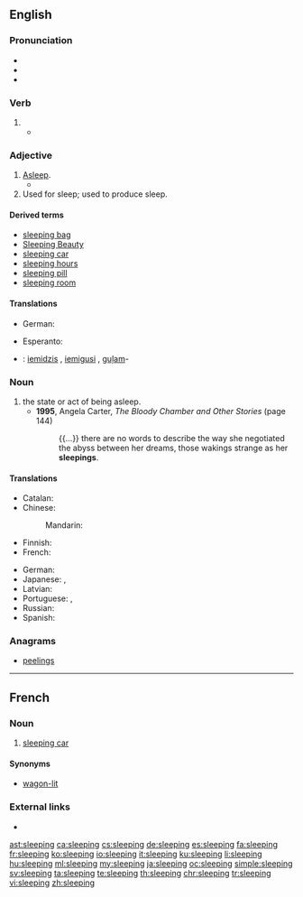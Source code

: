 ==English==

===Pronunciation===
* {{IPA|/ˈsliːpɪŋ/|lang=en}}
* {{audio|en-us-sleeping.ogg|Audio (US)|lang=en}}
* {{rhymes|iːpɪŋ|lang=en}}

===Verb===
{{head|en|present participle}}

# {{present participle of|sleep|lang=en}}
#*{{quote-book|year=1963|author={{w|Margery Allingham}}|title={{w|The China Governess}}
|chapter=20|url=http://openlibrary.org/works/OL2004261W
|passage=&lsquo;No. I only opened the door a foot and put my head in. The street lamps shine into that room. I could see him. He was all right. '''Sleeping''' like a great grampus. Poor, poor chap.’}}

===Adjective===
{{en-adj|-}}

# [[asleep|Asleep]].
#*{{quote-magazine|date=2013-07-19|author=[http://www.theguardian.com/profile/iansample Ian Sample]
|volume=189|issue=6|page=34|magazine={{w|The Guardian Weekly}}
|title=[http://www.theguardian.com/lifeandstyle/2013/jul/08/irregular-bedtimes-affect-childrens-brains Irregular bedtimes may affect children's brains]
|passage=Irregular bedtimes may disrupt healthy brain development in young children, according to a study of intelligence and '''sleeping''' habits.&nbsp; &para;&nbsp;Going to bed at a different time each night affected girls more than boys, but both fared worse on mental tasks than children who had a set bedtime, researchers found.}}
# Used for sleep; used to produce sleep.

====Derived terms====
* [[sleeping bag]]
* [[Sleeping Beauty]]
* [[sleeping car]]
* [[sleeping hours]]
* [[sleeping pill]]
* [[sleeping room]]

====Translations====
{{trans-see|asleep}}

{{trans-top|used for sleep; used to produce sleep}}
* German: {{t+|de|Schlaf|alt=Schlaf-}} {{qualifier|prefix}}
{{trans-mid}}
{{trans-bottom}}

{{checktrans-top}}
* Esperanto: {{t-check|eo|dormanta}}
{{trans-mid}}
* {{ttbc|lv}}: [[iemidzis]] {{g|m}}, [[iemigusi]] {{g|f}}, [[guļam]]-
{{trans-bottom}}

===Noun===
{{en-noun|~}}

# the state or act of being asleep.
#* '''1995''', Angela Carter, ''The Bloody Chamber and Other Stories'' (page 144)
#*: {{...}} there are no words to describe the way she negotiated the abyss between her dreams, those wakings strange as her '''sleepings'''.

====Translations====
{{trans-top|state or act of being asleep}}
* Catalan: {{t|ca|dormint|m}}
* Chinese:
*: Mandarin: {{t+|cmn|睡眠|tr=shuìmián|sc=Hani}}
* Finnish: {{t+|fi|nukkuminen}}
* French: {{t+|fr|sommeil|m}}
{{trans-mid}}
* German: {{t+|de|Schlaf|m}}
* Japanese: {{t|ja|睡眠|tr=すいみん, suimin|sc=Jpan}}, {{t|ja|眠り|tr=ねむり, nemuri|sc=Jpan}}
* Latvian: {{t|lv|gulēšana|f}}
* Portuguese: {{t+|pt|sono|m}}, {{t|pt|dormida|f}}
* Russian: {{t+|ru|сон|m|tr=son|sc=Cyrl}}
* Spanish: {{t+|es|durmiendo|m}}
{{trans-bottom}}

===Anagrams===
* [[peelings]]

----

==French==

===Noun===
{{fr-noun|m}}

# [[sleeping car]]

====Synonyms====
* [[wagon-lit]]

===External links===
* {{R:TLFi}}

[[ast:sleeping]]
[[ca:sleeping]]
[[cs:sleeping]]
[[de:sleeping]]
[[es:sleeping]]
[[fa:sleeping]]
[[fr:sleeping]]
[[ko:sleeping]]
[[io:sleeping]]
[[it:sleeping]]
[[ku:sleeping]]
[[li:sleeping]]
[[hu:sleeping]]
[[ml:sleeping]]
[[my:sleeping]]
[[ja:sleeping]]
[[oc:sleeping]]
[[simple:sleeping]]
[[sv:sleeping]]
[[ta:sleeping]]
[[te:sleeping]]
[[th:sleeping]]
[[chr:sleeping]]
[[tr:sleeping]]
[[vi:sleeping]]
[[zh:sleeping]]